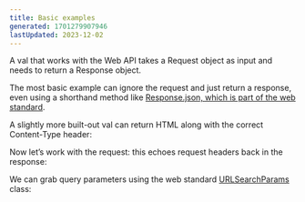 ```yaml
---
title: Basic examples
generated: 1701279907946
lastUpdated: 2023-12-02
---
```




A val that works with the Web API takes a Request object as input and needs to return a Response object.

The most basic example can ignore the request and just return a response, even using a shorthand method like [Response.json, which is part of the web standard](https://developer.mozilla.org/en-US/docs/Web/API/Response/json_static).

<Val url="https://www.val.town/embed/tmcw.jsonOkExample" />

A slightly more built-out val can return HTML along with the correct Content-Type header:

<Val url="https://www.val.town/embed/tmcw.htmlExample" />

Now let’s work with the request: this echoes request headers back in the response:

<Val url="https://www.val.town/embed/tmcw.headersExample" />

We can grab query parameters using the web standard [URLSearchParams](https://developer.mozilla.org/en-US/docs/Web/API/URL/searchParams) class:

<Val url="https://www.val.town/embed/neverstew.queryParams" />
